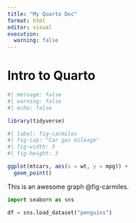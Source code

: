 ```yaml
---
title: "My Quarto Doc"
format: html
editor: visual
execution: 
  warning: false
---
```


# Intro to Quarto 

```r
#| message: false
#| warning: false
#| echo: false

library(tidyverse)
```

```r
#| label: fig-carmiles
#| fig-cap: "Car gas mileage"
#| fig-width: 3
#| fig-height: 3

ggplot(mtcars, aes(x = wt, y = mpg)) +
  geom_point()
```

This is an awesome graph @fig-carmiles. 


```python

import seaborn as sns

df = sns.load_dataset("penguins")

```




